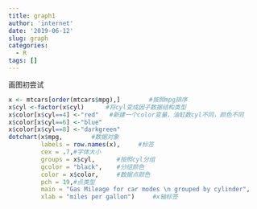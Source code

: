 ```yaml
---
title: graph1
author: 'internet'
date: '2019-06-12'
slug: graph
categories:
  - R
tags: []
---
```

画图初尝试
```r
x <- mtcars[order(mtcars$mpg),]        #按照mpg排序
x$cyl <-factor(x$cyl)      #将cyl变成因子数据结构类型
x$color[x$cyl==4] <-"red"   #新建一个color变量，油缸数cyl不同，颜色不同
x$color[x$cyl==6] <-"blue"
x$color[x$cyl==8] <-"darkgreen"
dotchart(x$mpg,        #数据对象
         labels = row.names(x),     #标签
         cex = .7,#字体大小
         groups = x$cyl,      #按照cyl分组
         gcolor = "black",    #分组颜色
         color = x$color,     #数据点颜色
         pch = 19,#点类型
         main = "Gas Mileage for car modes \n grouped by cylinder",    #标题
         xlab = "miles per gallon")     #x轴标签

```

